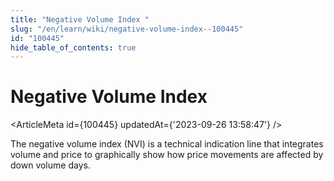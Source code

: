 ```yaml
---
title: "Negative Volume Index "
slug: "/en/learn/wiki/negative-volume-index--100445"
id: "100445"
hide_table_of_contents: true
---
```



# Negative Volume Index 

<ArticleMeta id={100445} updatedAt={'2023-09-26 13:58:47'} />
<div className='border-solid border-b border-t-0 my-4 border-[var(--ifm-color-gray-300)]' />

The negative volume index (NVI) is a technical indication line that integrates volume and price to graphically show how price movements are affected by down volume days.
